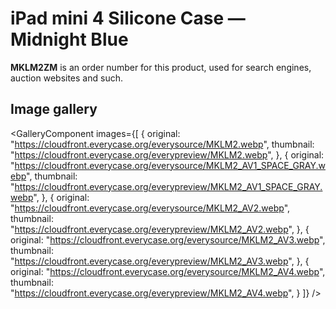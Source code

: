 
# iPad mini 4 Silicone Case — Midnight Blue

<Callout type='info' emoji='👉🏻'>**MKLM2ZM** is an order number for this product, used for search engines, auction websites and such.</Callout>

## Image gallery

<GalleryComponent
    images={[
      {
        original: "https://cloudfront.everycase.org/everysource/MKLM2.webp",
        thumbnail: "https://cloudfront.everycase.org/everypreview/MKLM2.webp",
      },
      {
        original: "https://cloudfront.everycase.org/everysource/MKLM2_AV1_SPACE_GRAY.webp",
        thumbnail: "https://cloudfront.everycase.org/everypreview/MKLM2_AV1_SPACE_GRAY.webp",
      },
      {
        original: "https://cloudfront.everycase.org/everysource/MKLM2_AV2.webp",
        thumbnail: "https://cloudfront.everycase.org/everypreview/MKLM2_AV2.webp",
      },
      {
        original: "https://cloudfront.everycase.org/everysource/MKLM2_AV3.webp",
        thumbnail: "https://cloudfront.everycase.org/everypreview/MKLM2_AV3.webp",
      },
      {
        original: "https://cloudfront.everycase.org/everysource/MKLM2_AV4.webp",
        thumbnail: "https://cloudfront.everycase.org/everypreview/MKLM2_AV4.webp",
      }
    ]}
  />
